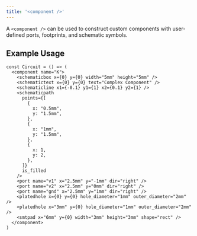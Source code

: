 ```yaml
---
title: '<component />'
---
```


A `<component />` can be used to construct custom components with user-defined ports, footprints,
and schematic symbols.

## Example Usage

```tsx ExampleCustomComponent.tsx
const Circuit = () => (
  <component name="K">
    <schematicbox x={0} y={0} width="5mm" height="5mm" />
    <schematictext x={0} y={0} text="Complex Component" />
    <schematicline x1={-0.1} y1={1} x2={0.1} y2={1} />
    <schematicpath
      points={[
        {
          x: "0.5mm",
          y: "1.5mm",
        },
        {
          x: "1mm",
          y: "1.5mm",
        },
        {
          x: 1,
          y: 2,
        },
      ]}
      is_filled
    />
    <port name="v1" x="2.5mm" y="-1mm" dir="right" />
    <port name="v2" x="2.5mm" y="0mm" dir="right" />
    <port name="gnd" x="2.5mm" y="1mm" dir="right" />
    <platedhole x={0} y={0} hole_diameter="1mm" outer_diameter="2mm" />
    <platedhole x="3mm" y={0} hole_diameter="1mm" outer_diameter="2mm" />
    <smtpad x="6mm" y={0} width="3mm" height="3mm" shape="rect" />
  </component>
)
```
